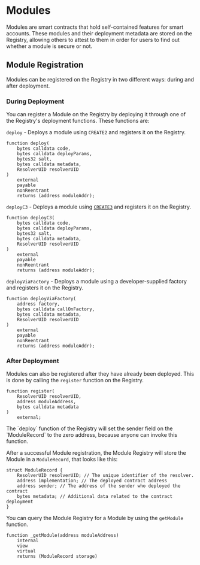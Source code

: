 # Modules

Modules are smart contracts that hold self-contained features for smart accounts. These modules and their deployment metadata are stored on the Registry, allowing others to attest to them in order for users to find out whether a module is secure or not.

## Module Registration

Modules can be registered on the Registry in two different ways: during and after deployment.

### During Deployment

You can register a Module on the Registry by deploying it through one of the Registry's deployment functions. These functions are:

`deploy` - Deploys a module using `CREATE2` and registers it on the Registry.

```solidity
function deploy(
    bytes calldata code,
    bytes calldata deployParams,
    bytes32 salt,
    bytes calldata metadata,
    ResolverUID resolverUID
)
    external
    payable
    nonReentrant
    returns (address moduleAddr);
```

`deployC3` - Deploys a module using [`CREATE3`](https://github.com/0xsequence/create3) and registers it on the Registry.

```solidity
function deployC3(
    bytes calldata code,
    bytes calldata deployParams,
    bytes32 salt,
    bytes calldata metadata,
    ResolverUID resolverUID
)
    external
    payable
    nonReentrant
    returns (address moduleAddr);
```

`deployViaFactory` - Deploys a module using a developer-supplied factory and registers it on the Registry.

```solidity
function deployViaFactory(
    address factory,
    bytes calldata callOnFactory,
    bytes calldata metadata,
    ResolverUID resolverUID
)
    external
    payable
    nonReentrant
    returns (address moduleAddr);
```

### After Deployment

Modules can also be registered after they have already been deployed. This is done by calling the `register` function on the Registry.

```solidity
function register(
    ResolverUID resolverUID,
    address moduleAddress,
    bytes calldata metadata
)
    external;
```

<Note title="FYI">
	The `deploy` function of the Registry will set the sender field on the `ModuleRecord` to the zero address, because
	anyone can invoke this function.
</Note>

After a successful Module registration, the Module Registry will store the Module in a `ModuleRecord`, that looks like this:

```solidity
struct ModuleRecord {
    ResolverUID resolverUID; // The unique identifier of the resolver.
    address implementation; // The deployed contract address
    address sender; // The address of the sender who deployed the contract
    bytes metadata; // Additional data related to the contract deployment
}
```

You can query the Module Registry for a Module by using the `getModule` function.

```solidity
function _getModule(address moduleAddress)
    internal
    view
    virtual
    returns (ModuleRecord storage)
```
